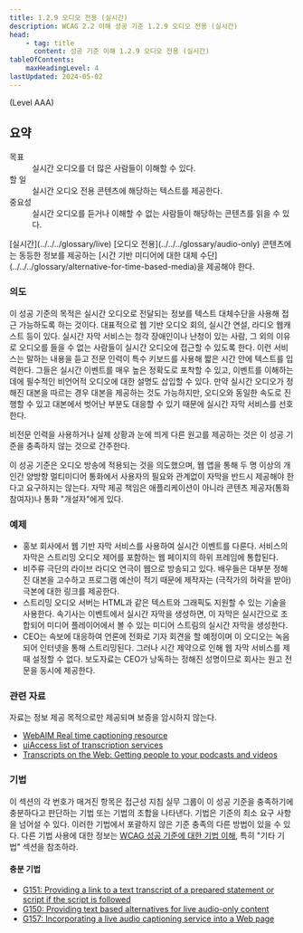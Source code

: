 ```yaml
---
title: 1.2.9 오디오 전용 (실시간)
description: WCAG 2.2 이해 성공 기준 1.2.9 오디오 전용 (실시간)
head:
    - tag: title
      content: 성공 기준 이해 1.2.9 오디오 전용 (실시간)
tableOfContents:
    maxHeadingLevel: 4
lastUpdated: 2024-05-02
---
```



(Level AAA)

## 요약

<dl>
<dt>목표</dt>
<dd>실시간 오디오를 더 많은 사람들이 이해할 수 있다.</dd>
<dt>할 일</dt>
<dd>실시간 오디오 전용 콘텐츠에 해당하는 텍스트를 제공한다.</dd>
<dt>중요성</dt>
<dd>실시간 오디오를 듣거나 이해할 수 없는 사람들이 해당하는 콘텐츠를 읽을 수 있다.</dd>
</dl>

<Card title="성공 기준(SC)">
[실시간](../../../glossary/live) [오디오 전용](../../../glossary/audio-only) 콘텐츠에는 동등한 정보를 제공하는 [시간 기반 미디어에 대한 대체 수단](../../../glossary/alternative-for-time-based-media)을 제공해야 한다.
</Card>

### 의도

이 성공 기준의 목적은 실시간 오디오로 전달되는 정보를 텍스트 대체수단을 사용해 접근 가능하도록 하는 것이다. 대표적으로 웹 기반 오디오 회의, 실시간 연설, 라디오 웹캐스트 등이 있다. 실시간 자막 서비스는 청각 장애인이나 난청이 있는 사람, 그 외의 이유로 오디오를 들을 수 없는 사람들이 실시간 오디오에 접근할 수 있도록 한다. 이런 서비스는 말하는 내용을 듣고 전문 인력이 특수 키보드를 사용해 짧은 시간 안에 텍스트를 입력한다. 그들은 실시간 이벤트를 매우 높은 정확도로 포착할 수 있고, 이벤트를 이해하는 데에 필수적인 비언어적 오디오에 대한 설명도 삽입할 수 있다. 만약 실시간 오디오가 정해진 대본을 따르는 경우 대본을 제공하는 것도 가능하지만, 오디오와 동일한 속도로 진행할 수 있고 대본에서 벗어난 부분도 대응할 수 있기 때문에 실시간 자막 서비스를 선호한다. 

비전문 인력을 사용하거나 실제 상황과 눈에 띄게 다른 원고를 제공하는 것은 이 성공 기준을 충족하지 않는 것으로 간주한다.

이 성공 기준은 오디오 방송에 적용되는 것을 의도했으며, 웹 앱을 통해 두 명 이상의 개인간 양방향 멀티미디어 통화에서 사용자의 필요와 관계없이 자막을 반드시 제공해야 한다고 요구하지는 않는다. 자막 제공 책임은 애플리케이션이 아니라 콘텐츠 제공자(통화 참여자)나 통화 "개설자"에게 있다.

### 예제

* 홍보 회사에서 웹 기반 자막 서비스를 사용하여 실시간 이벤트를 다룬다. 서비스의 자막은 스트리밍 오디오 제어를 포함하는 웹 페이지의 하위 프레임에 통합된다.
* 비주류 극단의 라이브 라디오 연극이 웹으로 방송되고 있다. 배우들은 대부분 정해진 대본을 고수하고 프로그램 예산이 적기 때문에 제작자는 (극작가의 허락을 받아) 극본에 대한 링크를 제공한다.
* 스트리밍 오디오 서버는 HTML과 같은 텍스트와 그래픽도 지원할 수 있는 기술을 사용한다. 속기사는 이벤트에서 실시간 자막을 생성하면, 이 자막은 실시간으로 조합되어 미디어 플레이어에서 볼 수 있는 미디어 스트림의 실시간 자막을 생성한다.
* CEO는 속보에 대응하여 언론에 전화로 기자 회견을 할 예정이며 이 오디오는 녹음되어 인터넷을 통해 스트리밍된다. 그러나 시간 제약으로 인해 웹 자막 서비스를 제때 설정할 수 없다. 보도자료는 CEO가 낭독하는 정해진 성명이므로 회사는 원고 전문을 동시에 제공한다.

### 관련 자료

자료는 정보 제공 목적으로만 제공되며 보증을 암시하지 않는다.

*   [WebAIM Real time captioning resource](https://webaim.org/techniques/captions/realtime)
*   [uiAccess list of transcription services](http://www.uiaccess.com/transcripts/transcript_services.html)
*   [Transcripts on the Web: Getting people to your podcasts and videos](http://www.uiaccess.com/transcripts/transcripts_on_the_web.html)

### 기법

이 섹션의 각 번호가 매겨진 항목은 접근성 지침 실무 그룹이 이 성공 기준을 충족하기에 충분하다고 판단하는 기법 또는 기법의 조합을 나타낸다. 기법은 기준의 최소 요구 사항을 넘어설 수 있다. 이러한 기법에서 포괄하지 않은 기준 충족의 다른 방법이 있을 수 있다. 다른 기법 사용에 대한 정보는 [WCAG 성공 기준에 대한 기법 이해](../understanding-techniques), 특히 "기타 기법" 섹션을 참조하라.

#### 충분 기법

*   [G151: Providing a link to a text transcript of a prepared statement or script if the script is followed](https://www.w3.org/WAI/WCAG22/Techniques/general/G151)
*   [G150: Providing text based alternatives for live audio-only content](https://www.w3.org/WAI/WCAG22/Techniques/general/G150)
*   [G157: Incorporating a live audio captioning service into a Web page](https://www.w3.org/WAI/WCAG22/Techniques/general/G157)
